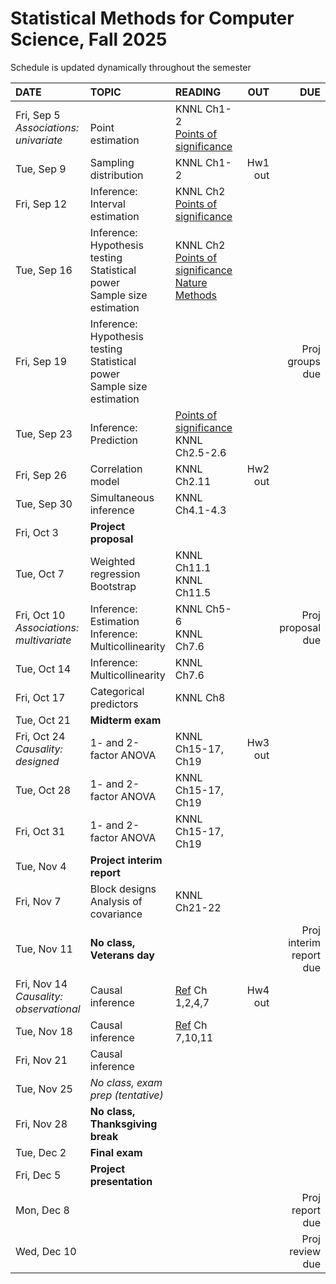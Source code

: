 <h1> Statistical Methods for Computer Science, Fall 2025 </h1>
Schedule is updated dynamically throughout the semester
</br>

<font size="3">

| DATE        | TOPIC            |READING     |      OUT |        DUE |
| :----------------   |:-----------------|:---------------| --------:| ----------:|
| Fri, Sep 5</br>*Associations: univariate*| </br>Point estimation| KNNL Ch1-2</br>[Points of significance](https://www.nature.com/articles/nmeth.2613) |  | |
| Tue, Sep 9 | Sampling distribution|  KNNL Ch1-2|Hw1 out| |
| Fri, Sep 12 | Inference: Interval estimation| KNNL Ch2</br>[Points of significance](https://www.nature.com/articles/nmeth.2659) |  | |
| Tue, Sep 16 | Inference: Hypothesis testing</br>Statistical power</br>Sample size estimation|KNNL Ch2</br>[Points of significance](https://www.nature.com/articles/nmeth.2698)</br>[Nature Methods](https://www.nature.com/articles/nmeth.3288)  |  | |
| Fri, Sep 19 | Inference: Hypothesis testing</br>Statistical power</br>Sample size estimation|  |  | Proj groups due |
| Tue, Sep 23 | Inference: Prediction| [Points of significance](https://www.nature.com/articles/nmeth.2738)</br>KNNL Ch2.5-2.6 |  ||
| Fri, Sep 26 | Correlation model| KNNL Ch2.11 |Hw2 out| |
| Tue, Sep 30  |Simultaneous inference| KNNL Ch4.1-4.3 || |
| Fri, Oct 3  |**Project proposal**  |  | |
| Tue, Oct 7  | Weighted regression</br>Bootstrap| KNNL Ch11.1</br>KNNL Ch11.5  |  | |
| Fri, Oct 10</br>*Associations: multivariate* | Inference: Estimation</br>Inference: Multicollinearity| KNNL Ch5-6</br>KNNL Ch7.6  |  |Proj proposal due|
| Tue, Oct 14 |  Inference: Multicollinearity| KNNL Ch7.6  |  | |
| Fri, Oct 17  | Categorical predictors| KNNL Ch8  | |
| Tue, Oct 21 | **Midterm exam** |  | |
| Fri, Oct 24</br>*Causality: designed* |  1- and 2-factor ANOVA| KNNL Ch15-17, Ch19  |Hw3 out |
| Tue, Oct 28 |  1- and 2-factor ANOVA| KNNL Ch15-17, Ch19 ||  |
| Fri, Oct 31 | 1- and 2-factor ANOVA| KNNL Ch15-17, Ch19  | |
| Tue, Nov 4  | **Project interim report**   |||
| Fri, Nov 7  | Block designs</br>Analysis of covariance| KNNL Ch21-22  |  | |
| Tue, Nov 11 | **No class, Veterans day** | || Proj interim report due|
| Fri, Nov 14</br>*Causality: observational* | Causal inference| [Ref](https://matheusfacure.github.io/python-causality-handbook/landing-page.html) Ch 1,2,4,7 |Hw4 out  | |
| Tue, Nov 18 | Causal inference| [Ref](https://matheusfacure.github.io/python-causality-handbook/landing-page.html) Ch 7,10,11 |  | |
| Fri, Nov 21 | Causal inference|  |  | |
| Tue, Nov 25 |*No class, exam prep (tentative)* |  |  ||
| Fri, Nov 28  | **No class, Thanksgiving break**      |            |          | |
| Tue, Dec 2  | **Final exam**   |            |          |            |
| Fri, Dec 5 | **Project presentation**  |  |          |            |
| Mon, Dec 8 |                  |            |          | Proj report due           |
| Wed, Dec 10 |                  |            |          | Proj review due           |
</font>






